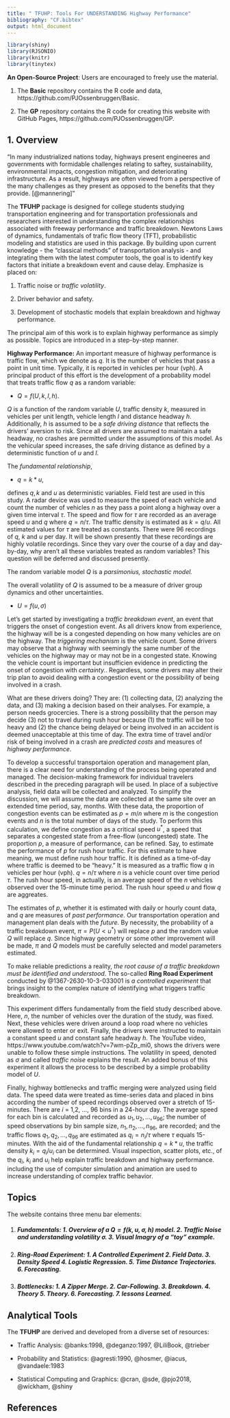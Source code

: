```yaml
---
title: " TFUHP: Tools For UNDERSTANDING Highway Performance"
bibliography: "CF.bibtex"
output: html_document
---
```



```r
library(shiny)
library(RJSONIO)
library(knitr)
library(tinytex)
```

__An Open-Source Project__: Users are encouraged to freely use the material. 

1. The __Basic__ repository contains the R code and data,  https://github.com/PJOssenbruggen/Basic.

2. The __GP__ repository contains the R code for creating this website with GitHub Pages, https://github.com/PJOssenbruggen/GP. 

## 1. Overview 

"In many industrialized nations today, highways present engineeres and governments with formidable challenges relating to saftey, sustainability, environmental impacts, congestion mitigation, and deteriorating infrastructure. As a result, highways are often viewed from a perspective of the many challenges as they present as opposed to the benefits that they provide. [@mannering]" 
 
The __TFUHP__ package is designed for college students studying transportation engineering and for transportation professionals and researchers interested in understanding the complex relationships associated with freeway performance and traffic breakdown. Newtons Laws of dynamics, fundamentals of trafic flow theory (TFT), probabilistic modeling and statistics are used in this package. By building upon current knowledge - the "classical methods" of transportation analysis - and integrating them with the latest computer tools, the goal is to identify key factors that initiate a breakdown event and cause delay.  Emphasize is placed on:

1. Traffic noise or _traffic volatility_.

2. Driver behavior and safety.

3. Development of stochastic models that explain breakdown and highway performance.

The principal aim of this work is to explain highway performance as simply as possible. Topics are introduced in a  step-by-step manner.  


__Highway Performance:__ An important measure of highway performance is traffic flow, which we denote as $q$. It is the number of vehicles that pass a point in unit time. Typically, it is reported in vehicles per hour (vph).  A principal product of this effort is the development of a probability model that treats traffic flow $q$ as a random variable:

* $Q  = f(U, k, l, h)$.

$Q$  is a function of the random variable $U$, traffic density $k$, measured in vehicles per unit length, vehicle length $l$  and distance headway $h$. Additionally, $h$ is assumed to be a _safe driving distance_  that reflects the drivers' aversion to risk. Since all drivers are assumed to maintain a safe headway, no crashes are permitted under the assumptions of this model. As the vehicular speed increases, the safe driving distance as defined by a  deterministic function of $u$ and $l$.  

The _fundamental relationship_,

* $q = k * u$,

defines  $q, k$ and $u$ as deterministic variables. Field test are used in this study. A radar device was used to measure the speed of each vehicle and count the number of vehicles $n$ as they pass a point along a highway over a given time interval $\tau$. The speed and flow for $\tau$ are recorded as an average speed $u$  and $q$  where $q = n/\tau$. The traffic density is estimated as $k = q/u$. All estimated values for $\tau$ are treated as constants. There were 96 recordings of $q$, $k$ and $u$ per day. It will be shown presently that these recordings are highly volatile recordings. Since they vary over the course of a day and day-by-day, why aren't all these variables treated as random variables? This question will be deferred and discussed presently.

 

The  random variable model $Q$ is a _parsimonius, stochastic model._ 

The overall  volatility of $Q$  is assumed to be a measure of driver group dynamics and other uncertainties.  

* $U = f(u, \sigma)$


Let's get started by investigating a _traffic breakdown event_, an event that triggers the onset of congestion event. As  all drivers know from experience, the highway will be is a congested depending on how many vehicles are on the highway. The _triggering mechanism_ is the vehicle count. Some drivers may observe that a highway with seemingly the same number of the vehicles on the highway may or may not be in a congested state. Knowing the vehicle count is important but insufficien evidence in predicting the onset of congestion with _certainty._. Regardless, some drivers may alter their trip plan to avoid dealing with a congestion event or the possibility of being involved in a crash. 

What are these drivers doing?  They are: (1) collecting data, (2) analyzing the data, and (3) making a decision based on their analyses. For example, a person needs grocercies. There is a strong possibility that the person may decide (3) not  to travel during rush hour because (1) the traffic will be too heavy and (2) the chance being delayed or being involved in an accident is deemed unacceptable at this time of day. The extra time of travel and/or risk of being involved in a crash are  _predicted costs_ and measures of _highway performance_.   

To develop a successful transportaion operation and management plan, there is a clear need for understanding of the process being operated and  managed. The decision-making framework for individual travelers described in the preceding paragraph will be used. In place of a subjective analysis, field data will be collected and analyzed. To simplify the discussion, we will assume the data are collected at the same site over an extended time period, say, months. With these data, the proportion of congestion events can be estimated as $p = m/n$ where $m$ is the congestion events and $n$ is the total number of days of the study. To perform this calculation, we  define congestion as a critical speed $u^*$, a speed that separates a congested state from a free-flow (uncongested) state. The proportion $p$, a measure of performance, can be refined. Say, to estimate the performance of $p$ for rush hour traffic. For this estimate to have meaning, we must define rush hour traffic. It is defined as a time-of-day where traffic is deemed to be "heavy."  It is measured  as a  traffic flow $q$ in vehicles per hour (vph). $q = n/\tau$ where $n$ is a vehicle count over time period $\tau$. The rush hour speed, in actually, is an average speed of the $n$ vehicles observed over the 15-minute time period. The rush hour speed $u$ and flow $q$ are aggreates. 

The estimates of $p$, whether it is estimated with daily or hourly count data, and $q$ are measures of _past performance_. Our transportation operation and management plan deals with the _future._ By necessity, the probability of a traffic breakdown event, $\pi = P(U < u^*)$ will replace $p$ and the random value $Q$ will replace $q$. Since highway geometry or some other improvement will be made,  $\pi$ and $Q$ models must be carefully selected and model parameters estimated.

To make reliable predictions a reality, _the root cause of a traffic breakdown must be identified and understood_. The so-called  __Ring Road Experiment__ conducted by  @1367-2630-10-3-033001 is _a  controlled experiment_ that brings insight to the complex nature of identifying what triggers traffic breakdown. 

This experiment differs fundamentally from the field study described above. Here, $n$, the number of vehicles over the duration of the study, was fixed. Next, these vehicles were driven around a loop road  where no vehicles were allowed to enter or exit. Finally, the drivers were instructed to maintain a constant speed $u$ and constant safe headway $h$.  The YouTube video, https://www.youtube.com/watch?v=7wm-pZp_mi0, shows the drivers were unable to follow these simple  instructions. The volatility in speed, denoted as $\sigma$ and called _traffic noise_ explains the result. An added bonus of this experiment it allows the process to be described by a simple probability model of $U$.  

Finally, highway bottlenecks and traffic merging were analyzed using field data. The speed data were treated as time-series data and placed in bins according the number of speed recordings observed over a stretch of 15-minutes. There are $i$ = 1,2, ..., 96 bins in a 24-hour day. The average speed for each bin is calculated and recorded as $u_1, u_2, ..., u_{96}$; the number of speed observations by bin sample size, $n_1, n_2, ..., n_{96}$, are recorded; and the traffic flows $q_1, q_2, ..., q_{96}$ are estimated as $q_i = n_i/\tau$ where $\tau$ equals 15-minutes. With the aid of the fundamental relationship $q = k * u$, the traffic density $k_i = q_i/u_i$ can be determined. Visual inspection, scatter plots, etc., of the $q_i$, $k_i$ and $u_i$ help explain traffic breakdown and highway performance.   including the use of computer simulation and animation are used to increase understanding of complex traffic behavior. 


## Topics ##

The website contains three menu bar elements:

1. ##### __Fundamentals:__  1. Overview of a $Q = f(k, u, \sigma, h)$ model. 2. Traffic Noise     and understanding volatility $\sigma$.  3. Visual Imagry    of a "toy" example.

2. ##### __Ring-Road Experiment:__ 1. A Controlled Experiment 2. Field Data.  3. Density Speed   4. Logistic Regression.  5. Time Distance Trajectories.  6. Forecasting. 

3. #####  __Bottlenecks:__ 1. A Zipper Merge. 2. Car-Following. 3. Breakdown. 4. Theory 5. Theory. 6. Forecasting. 7. lessons Learned.

## Analytical Tools ##

The  __TFUHP__ are derived and developed from a diverse set of resources:

* Traffic Analysis: @banks:1998, @deganzo:1997, @LiliBook, @trieber

* Probability and Statistics: @agresti:1990, @hosmer, @iacus, @vandaele:1983

* Statistical Computing and Graphics: @cran, @sde, @pjo2018, @wickham, @shiny

## References


